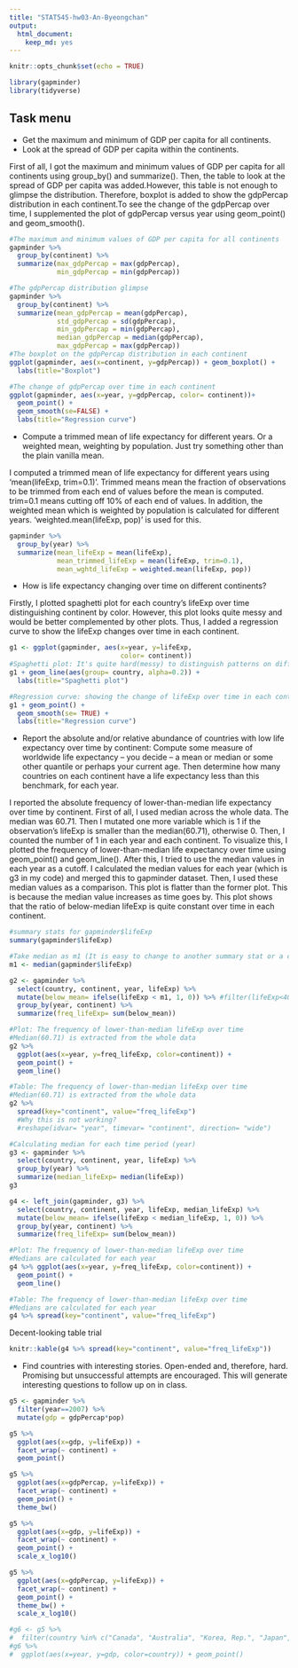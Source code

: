 ```yaml
---
title: "STAT545-hw03-An-Byeongchan"
output: 
  html_document:
    keep_md: yes
---
```


```r
knitr::opts_chunk$set(echo = TRUE)
```

```r
library(gapminder)
library(tidyverse)
```

## Task menu
- Get the maximum and minimum of GDP per capita for all continents.
- Look at the spread of GDP per capita within the continents.

First of all, I got the maximum and minimum values of GDP per capita for all continents using group_by() and summarize(). Then, the table to look at the spread of GDP per capita was added.However, this table is not enough to glimpse the distribution. Therefore, boxplot is added to show the gdpPercap distribution in each continent.To see the change of the gdpPercap over time, I supplemented the plot of gdpPercap versus year using geom_point() and geom_smooth().  


```r
#The maximum and minimum values of GDP per capita for all continents
gapminder %>% 
  group_by(continent) %>% 
  summarize(max_gdpPercap = max(gdpPercap),
            min_gdpPercap = min(gdpPercap))

#The gdpPercap distribution glimpse
gapminder %>% 
  group_by(continent) %>% 
  summarize(mean_gdpPercap = mean(gdpPercap),
            std_gdpPercap = sd(gdpPercap),
            min_gdpPercap = min(gdpPercap),
            median_gdpPercap = median(gdpPercap),
            max_gdpPercap = max(gdpPercap))  
#The boxplot on the gdpPercap distribution in each continent
ggplot(gapminder, aes(x=continent, y=gdpPercap)) + geom_boxplot() +
  labs(title="Boxplot")

#The change of gdpPercap over time in each continent
ggplot(gapminder, aes(x=year, y=gdpPercap, color= continent))+
  geom_point() +
  geom_smooth(se=FALSE) +
  labs(title="Regression curve")
```

- Compute a trimmed mean of life expectancy for different years. Or a weighted mean, weighting by population. Just try something other than the plain vanilla mean.

I computed a trimmed mean of life expectancy for different years using 'mean(lifeExp, trim=0.1)'. Trimmed means mean the fraction of observations to be trimmed from each end of values before the mean is computed. trim=0.1 means cutting off 10% of each end of values. 
In addition, the weighted mean which is weighted by population is calculated for different years. 'weighted.mean(lifeExp, pop)' is used for this.
```r
gapminder %>%
  group_by(year) %>% 
  summarize(mean_lifeExp = mean(lifeExp),
            mean_trimmed_lifeExp = mean(lifeExp, trim=0.1),
            mean_wghtd_lifeExp = weighted.mean(lifeExp, pop))
```


- How is life expectancy changing over time on different continents?

Firstly, I plotted spaghetti plot for each country's lifeExp over time distinguishing continent by color. However, this plot looks quite messy and would be better complemented by other plots.
Thus, I added a regression curve to show the lifeExp changes over time in each continent.

```r
g1 <- ggplot(gapminder, aes(x=year, y=lifeExp, 
                            color= continent))
#Spaghetti plot: It's quite hard(messy) to distinguish patterns on different continents
g1 + geom_line(aes(group= country, alpha=0.2)) +
  labs(title="Spaghetti plot")

#Regression curve: showing the change of lifeExp over time in each continent
g1 + geom_point() + 
  geom_smooth(se= TRUE) +
  labs(title="Regression curve")
```

- Report the absolute and/or relative abundance of countries with low life expectancy over time by continent: Compute some measure of worldwide life expectancy – you decide – a mean or median or some other quantile or perhaps your current age. Then determine how many countries on each continent have a life expectancy less than this benchmark, for each year.

I reported the absolute frequency of lower-than-median life expectancy over time by continent.
First of all, I used median across the whole data. The median was 60.71. Then I mutated one more variable which is 1 if the observation's lifeExp is smaller than the median(60.71), otherwise 0. Then, I counted the number of 1 in each year and each continent. To visualize this, I plotted the frequency of lower-than-median life expectancy over time using geom_point() and geom_line().
After this, I tried to use the median values in each year as a cutoff. I calculated the median values for each year (which is g3 in my code) and merged this to gapminder dataset. Then, I used these median values as a comparison. This plot is flatter than the former plot. This is because the median value increases as time goes by. This plot shows that the ratio of below-median lifeExp is quite constant over time in each continent.
```r
#summary stats for gapminder$lifeExp
summary(gapminder$lifeExp)

#Take median as m1 (It is easy to change to another summary stat or a constant)
m1 <- median(gapminder$lifeExp)

g2 <- gapminder %>% 
  select(country, continent, year, lifeExp) %>% 
  mutate(below_mean= ifelse(lifeExp < m1, 1, 0)) %>% #filter(lifeExp<40) does not include the frequency of 0
  group_by(year, continent) %>% 
  summarize(freq_lifeExp= sum(below_mean)) 

#Plot: The frequency of lower-than-median lifeExp over time
#Median(60.71) is extracted from the whole data 
g2 %>% 
  ggplot(aes(x=year, y=freq_lifeExp, color=continent)) + 
  geom_point() + 
  geom_line()

#Table: The frequency of lower-than-median lifeExp over time
#Median(60.71) is extracted from the whole data
g2 %>%   
  spread(key="continent", value="freq_lifeExp")
  #Why this is not working?   
  #reshape(idvar= "year", timevar= "continent", direction= "wide")

#Calculating median for each time period (year)
g3 <- gapminder %>%
  select(country, continent, year, lifeExp) %>% 
  group_by(year) %>% 
  summarize(median_lifeExp= median(lifeExp))  
g3

g4 <- left_join(gapminder, g3) %>% 
  select(country, continent, year, lifeExp, median_lifeExp) %>% 
  mutate(below_mean= ifelse(lifeExp < median_lifeExp, 1, 0)) %>% 
  group_by(year, continent) %>% 
  summarize(freq_lifeExp= sum(below_mean)) 

#Plot: The frequency of lower-than-median lifeExp over time
#Medians are calculated for each year
g4 %>% ggplot(aes(x=year, y=freq_lifeExp, color=continent)) + 
  geom_point() +
  geom_line()

#Table: The frequency of lower-than-median lifeExp over time
#Medians are calculated for each year
g4 %>% spread(key="continent", value="freq_lifeExp")


```

Decent-looking table trial
```r
knitr::kable(g4 %>% spread(key="continent", value="freq_lifeExp"))
```

- Find countries with interesting stories. Open-ended and, therefore, hard. Promising but unsuccessful attempts are encouraged. This will generate interesting questions to follow up on in class.
```r
g5 <- gapminder %>% 
  filter(year==2007) %>% 
  mutate(gdp = gdpPercap*pop)

g5 %>% 
  ggplot(aes(x=gdp, y=lifeExp)) + 
  facet_wrap(~ continent) +
  geom_point() 

g5 %>% 
  ggplot(aes(x=gdpPercap, y=lifeExp)) + 
  facet_wrap(~ continent) +
  geom_point() +
  theme_bw()

g5 %>% 
  ggplot(aes(x=gdp, y=lifeExp)) + 
  facet_wrap(~ continent) +
  geom_point() +
  scale_x_log10()

g5 %>% 
  ggplot(aes(x=gdpPercap, y=lifeExp)) + 
  facet_wrap(~ continent) +
  geom_point() +
  theme_bw() +
  scale_x_log10()

#g6 <- g5 %>%
#  filter(country %in% c("Canada", "Australia", "Korea, Rep.", "Japan", "China"))
#g6 %>% 
#  ggplot(aes(x=year, y=gdp, color=country)) + geom_point()
```



  
  
  
  
  
  
